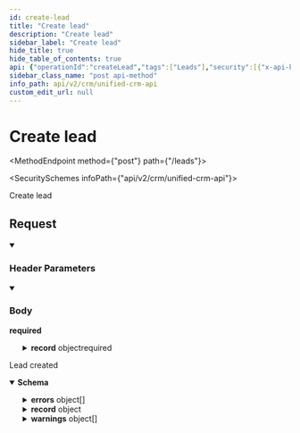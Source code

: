 ```yaml
---
id: create-lead
title: "Create lead"
description: "Create lead"
sidebar_label: "Create lead"
hide_title: true
hide_table_of_contents: true
api: {"operationId":"createLead","tags":["Leads"],"security":[{"x-api-key":[]}],"parameters":[{"name":"x-customer-id","in":"header","schema":{"type":"string","example":"my-customer-1"},"description":"The customer ID that uniquely identifies the customer in your application","required":true},{"name":"x-provider-name","in":"header","schema":{"type":"string","example":"salesforce"},"description":"The provider name","required":true}],"requestBody":{"required":true,"content":{"application/json":{"schema":{"type":"object","properties":{"record":{"type":"object","properties":{"company":{"type":"string","nullable":true,"example":"Supaglue"},"first_name":{"type":"string","nullable":true,"example":"George"},"last_name":{"type":"string","nullable":true,"example":"Xing"},"lead_source":{"type":"string","nullable":true,"example":"API Blogger"},"title":{"type":"string","example":"Co-Founder"},"email_addresses":{"type":"array","items":{"type":"object","properties":{"email_address":{"type":"string","example":"hello@supaglue.com"},"email_address_type":{"type":"string","enum":["primary","work","other"]}},"required":["email_address","email_address_type"]},"example":[{"email_address":"hello@supaglue.com","email_address_type":"work"}],"title":"email_addresses"},"addresses":{"type":"array","items":{"type":"object","properties":{"address_type":{"type":"string","enum":["primary","mailing","other","billing","shipping"]},"city":{"type":"string","nullable":true,"example":"San Francisco"},"country":{"type":"string","nullable":true,"example":"USA"},"postal_code":{"type":"string","nullable":true,"example":"94107"},"state":{"type":"string","nullable":true,"example":"CA"},"street_1":{"type":"string","nullable":true,"example":"525 Brannan"},"street_2":{"type":"string","nullable":true,"example":null}},"required":["address_type","city","country","postal_code","state","street_1","street_2"]},"example":[{"address_type":"shipping","city":"San Francisco","country":"US","postal_code":"94107","state":"CA","street_1":"525 Brannan","street_2":null}],"title":"addresses"},"owner_id":{"type":"string","nullable":true,"example":"9f3e97fd-4d5d-4efc-959d-bbebfac079f5"},"converted_contact_id":{"type":"string","nullable":true,"example":"ad43955d-2b27-4ec3-b38a-0ca07a76d43b"},"converted_account_id":{"type":"string","nullable":true,"example":"2e1e6813-0459-47f5-ad4c-3d137c0e1fdd"},"custom_fields":{"type":"object","additionalProperties":true,"description":"Custom properties to be inserted that are not covered by the common object. Object keys must match exactly to the corresponding provider API.","title":"custom_fields"}},"title":"create_update_lead"}},"required":["record"]},"example":{"record":{"company":"Supaglue","first_name":"George","last_name":"Xing","lead_source":"API Blogger","title":"Co-Founder"}}}}},"responses":{"201":{"description":"Lead created","content":{"application/json":{"schema":{"type":"object","properties":{"errors":{"type":"array","items":{"type":"object","properties":{"detail":{"type":"string","example":"name is a required field on model."},"problem_type":{"type":"string","example":"MISSING_REQUIRED_FIELD"},"source":{"type":"object","properties":{"pointer":{"type":"string","example":"irure consectetur"}}},"title":{"type":"string","example":"Missing Required Field"}},"example":[{"detail":"name is a required field on model.","problem_type":"MISSING_REQUIRED_FIELD","source":{"pointer":"irure consectetur"},"title":"Missing Required Field"},{"detail":"name is a required field on model.","problem_type":"MISSING_REQUIRED_FIELD","source":{"pointer":"et"},"title":"Missing Required Field"}]},"title":"errors"},"record":{"type":"object","properties":{"id":{"type":"string"}},"required":["id"],"title":"created_record"},"warnings":{"type":"array","items":{"type":"object","properties":{"detail":{"type":"string","example":"An unrecognized field, age, was passed in with request data."},"problem_type":{"type":"string","example":"UNRECOGNIZED_FIELD"},"source":{"type":"object","properties":{"pointer":{"type":"string","example":"Lorem ipsum"}}},"title":{"type":"string","example":"Unrecognized Field"}}},"example":[{"detail":"An unrecognized field, age, was passed in with request data.","problem_type":"UNRECOGNIZED_FIELD","source":{"pointer":"Lorem ipsum"},"title":"Unrecognized Field"},{"detail":"An unrecognized field, age, was passed in with request data.","problem_type":"UNRECOGNIZED_FIELD","source":{"pointer":"in"},"title":"Unrecognized Field"}],"title":"warnings"}}}}}}},"description":"Create lead","method":"post","path":"/leads","servers":[{"url":"https://api.supaglue.io/crm/v2","description":"Supaglue API"}],"securitySchemes":{"x-api-key":{"type":"apiKey","name":"x-api-key","in":"header","description":"API key to allow developers to access the API"}},"jsonRequestBodyExample":{"record":{"company":"Supaglue","first_name":"George","last_name":"Xing","lead_source":"API Blogger","title":"Co-Founder","email_addresses":[{"email_address":"hello@supaglue.com","email_address_type":"work"}],"addresses":[{"address_type":"shipping","city":"San Francisco","country":"US","postal_code":"94107","state":"CA","street_1":"525 Brannan","street_2":null}],"owner_id":"9f3e97fd-4d5d-4efc-959d-bbebfac079f5","converted_contact_id":"ad43955d-2b27-4ec3-b38a-0ca07a76d43b","converted_account_id":"2e1e6813-0459-47f5-ad4c-3d137c0e1fdd","custom_fields":{}}},"info":{"version":"0.13.8","title":"Unified CRM API","contact":{"name":"Supaglue","email":"docs@supaglue.com","url":"https://supaglue.com"},"description":"#### Introduction\n\nWelcome to the Unified Actions API (CRM) documentation. You can use this API to write to third-party providers.\n\n[![Run in Postman](https://run.pstmn.io/button.svg)](https://www.postman.com/supaglue/workspace/supaglue-public/overview)\n\n#### Reading data\nTo read data from third-party providers, refer to the [Managed Syncs](https://docs.supaglue.com/integration-patterns/managed-syncs) feature.\n\n#### Base API URL\n```\nhttps://api.supaglue.io/crm/v2\n```\n"},"postman":{"name":"Create lead","description":{"type":"text/plain"},"url":{"path":["leads"],"host":["{{baseUrl}}"],"query":[],"variable":[]},"header":[{"disabled":false,"description":{"content":"(Required) The customer ID that uniquely identifies the customer in your application","type":"text/plain"},"key":"x-customer-id","value":""},{"disabled":false,"description":{"content":"(Required) The provider name","type":"text/plain"},"key":"x-provider-name","value":""},{"key":"Content-Type","value":"application/json"},{"key":"Accept","value":"application/json"}],"method":"POST","body":{"mode":"raw","raw":"\"\"","options":{"raw":{"language":"json"}}},"auth":{"type":"apikey","apikey":[{"type":"any","value":"x-api-key","key":"key"},{"type":"any","value":"<API Key>","key":"value"},{"type":"any","value":"header","key":"in"}]}}}
sidebar_class_name: "post api-method"
info_path: api/v2/crm/unified-crm-api
custom_edit_url: null
---
```



<h1 className={"openapi__heading"}>Create lead</h1>

<MethodEndpoint method={"post"} path={"/leads"}></MethodEndpoint>

<SecuritySchemes infoPath={"api/v2/crm/unified-crm-api"}></SecuritySchemes>



Create lead

## Request

<details style={{"marginBottom":"1rem"}} className={"openapi-markdown__details"} data-collapsed={false} open={true}><summary style={{}}><h3 className={"openapi-markdown__details-summary-header-params"}>Header Parameters</h3></summary><div><ul><ParamsItem className={"paramsItem"} param={{"name":"x-customer-id","in":"header","schema":{"type":"string","example":"my-customer-1"},"description":"The customer ID that uniquely identifies the customer in your application","required":true}}></ParamsItem><ParamsItem className={"paramsItem"} param={{"name":"x-provider-name","in":"header","schema":{"type":"string","example":"salesforce"},"description":"The provider name","required":true}}></ParamsItem></ul></div></details><MimeTabs className={"openapi-tabs__mime"}><TabItem label={"application/json"} value={"application/json-schema"}><details style={{}} className={"openapi-markdown__details mime"} data-collapsed={false} open={true}><summary style={{}} className={"openapi-markdown__details-summary-mime"}><h3 className={"openapi-markdown__details-summary-header-body"}>Body</h3><strong className={"openapi-schema__required"}>required</strong></summary><div style={{"textAlign":"left","marginLeft":"1rem"}}></div><ul style={{"marginLeft":"1rem"}}><SchemaItem collapsible={true} className={"schemaItem"}><details style={{}} className={"openapi-markdown__details"}><summary style={{}}><span className={"openapi-schema__container"}><strong className={"openapi-schema__property"}>record</strong><span className={"openapi-schema__name"}> object</span><span className={"openapi-schema__divider"}></span><span className={"openapi-schema__required"}>required</span></span></summary><div style={{"marginLeft":"1rem"}}><SchemaItem collapsible={false} name={"company"} required={false} schemaName={"string"} qualifierMessage={undefined} schema={{"type":"string","nullable":true,"example":"Supaglue"}}></SchemaItem><SchemaItem collapsible={false} name={"first_name"} required={false} schemaName={"string"} qualifierMessage={undefined} schema={{"type":"string","nullable":true,"example":"George"}}></SchemaItem><SchemaItem collapsible={false} name={"last_name"} required={false} schemaName={"string"} qualifierMessage={undefined} schema={{"type":"string","nullable":true,"example":"Xing"}}></SchemaItem><SchemaItem collapsible={false} name={"lead_source"} required={false} schemaName={"string"} qualifierMessage={undefined} schema={{"type":"string","nullable":true,"example":"API Blogger"}}></SchemaItem><SchemaItem collapsible={false} name={"title"} required={false} schemaName={"string"} qualifierMessage={undefined} schema={{"type":"string","example":"Co-Founder"}}></SchemaItem><SchemaItem collapsible={true} className={"schemaItem"}><details style={{}} className={"openapi-markdown__details"}><summary style={{}}><span className={"openapi-schema__container"}><strong className={"openapi-schema__property"}>email_addresses</strong><span className={"openapi-schema__name"}> object[]</span></span></summary><div style={{"marginLeft":"1rem"}}><li><div style={{"fontSize":"var(--ifm-code-font-size)","opacity":"0.6","marginLeft":"-.5rem","paddingBottom":".5rem"}}>Array [</div></li><SchemaItem collapsible={false} name={"email_address"} required={true} schemaName={"string"} qualifierMessage={undefined} schema={{"type":"string","example":"hello@supaglue.com"}}></SchemaItem><SchemaItem collapsible={false} name={"email_address_type"} required={true} schemaName={"string"} qualifierMessage={"**Possible values:** [`primary`, `work`, `other`]"} schema={{"type":"string","enum":["primary","work","other"]}}></SchemaItem><li><div style={{"fontSize":"var(--ifm-code-font-size)","opacity":"0.6","marginLeft":"-.5rem"}}>]</div></li></div></details></SchemaItem><SchemaItem collapsible={true} className={"schemaItem"}><details style={{}} className={"openapi-markdown__details"}><summary style={{}}><span className={"openapi-schema__container"}><strong className={"openapi-schema__property"}>addresses</strong><span className={"openapi-schema__name"}> object[]</span></span></summary><div style={{"marginLeft":"1rem"}}><li><div style={{"fontSize":"var(--ifm-code-font-size)","opacity":"0.6","marginLeft":"-.5rem","paddingBottom":".5rem"}}>Array [</div></li><SchemaItem collapsible={false} name={"address_type"} required={true} schemaName={"string"} qualifierMessage={"**Possible values:** [`primary`, `mailing`, `other`, `billing`, `shipping`]"} schema={{"type":"string","enum":["primary","mailing","other","billing","shipping"]}}></SchemaItem><SchemaItem collapsible={false} name={"city"} required={true} schemaName={"string"} qualifierMessage={undefined} schema={{"type":"string","nullable":true,"example":"San Francisco"}}></SchemaItem><SchemaItem collapsible={false} name={"country"} required={true} schemaName={"string"} qualifierMessage={undefined} schema={{"type":"string","nullable":true,"example":"USA"}}></SchemaItem><SchemaItem collapsible={false} name={"postal_code"} required={true} schemaName={"string"} qualifierMessage={undefined} schema={{"type":"string","nullable":true,"example":"94107"}}></SchemaItem><SchemaItem collapsible={false} name={"state"} required={true} schemaName={"string"} qualifierMessage={undefined} schema={{"type":"string","nullable":true,"example":"CA"}}></SchemaItem><SchemaItem collapsible={false} name={"street_1"} required={true} schemaName={"string"} qualifierMessage={undefined} schema={{"type":"string","nullable":true,"example":"525 Brannan"}}></SchemaItem><SchemaItem collapsible={false} name={"street_2"} required={true} schemaName={"string"} qualifierMessage={undefined} schema={{"type":"string","nullable":true,"example":null}}></SchemaItem><li><div style={{"fontSize":"var(--ifm-code-font-size)","opacity":"0.6","marginLeft":"-.5rem"}}>]</div></li></div></details></SchemaItem><SchemaItem collapsible={false} name={"owner_id"} required={false} schemaName={"string"} qualifierMessage={undefined} schema={{"type":"string","nullable":true,"example":"9f3e97fd-4d5d-4efc-959d-bbebfac079f5"}}></SchemaItem><SchemaItem collapsible={false} name={"converted_contact_id"} required={false} schemaName={"string"} qualifierMessage={undefined} schema={{"type":"string","nullable":true,"example":"ad43955d-2b27-4ec3-b38a-0ca07a76d43b"}}></SchemaItem><SchemaItem collapsible={false} name={"converted_account_id"} required={false} schemaName={"string"} qualifierMessage={undefined} schema={{"type":"string","nullable":true,"example":"2e1e6813-0459-47f5-ad4c-3d137c0e1fdd"}}></SchemaItem><SchemaItem collapsible={true} className={"schemaItem"}><details style={{}} className={"openapi-markdown__details"}><summary style={{}}><span className={"openapi-schema__container"}><strong className={"openapi-schema__property"}>custom_fields</strong><span className={"openapi-schema__name"}> object</span></span></summary><div style={{"marginLeft":"1rem"}}><div style={{"marginTop":".5rem","marginBottom":".5rem"}}>

Custom properties to be inserted that are not covered by the common object. Object keys must match exactly to the corresponding provider API.

</div><SchemaItem name={"property name*"} required={false} schemaName={"any"} qualifierMessage={undefined} schema={{"type":"object","additionalProperties":true,"description":"Custom properties to be inserted that are not covered by the common object. Object keys must match exactly to the corresponding provider API.","title":"custom_fields"}} collapsible={false} discriminator={false}></SchemaItem></div></details></SchemaItem></div></details></SchemaItem></ul></details></TabItem></MimeTabs><div><div><ApiTabs><TabItem label={"201"} value={"201"}><div>

Lead created

</div><div><MimeTabs className={"openapi-tabs__mime"} schemaType={"response"}><TabItem label={"application/json"} value={"application/json"}><SchemaTabs className={"openapi-tabs__schema"}><TabItem label={"Schema"} value={"Schema"}><details style={{}} className={"openapi-markdown__details response"} data-collapsed={false} open={true}><summary style={{}} className={"openapi-markdown__details-summary-response"}><strong>Schema</strong></summary><div style={{"textAlign":"left","marginLeft":"1rem"}}></div><ul style={{"marginLeft":"1rem"}}><SchemaItem collapsible={true} className={"schemaItem"}><details style={{}} className={"openapi-markdown__details"}><summary style={{}}><span className={"openapi-schema__container"}><strong className={"openapi-schema__property"}>errors</strong><span className={"openapi-schema__name"}> object[]</span></span></summary><div style={{"marginLeft":"1rem"}}><li><div style={{"fontSize":"var(--ifm-code-font-size)","opacity":"0.6","marginLeft":"-.5rem","paddingBottom":".5rem"}}>Array [</div></li><SchemaItem collapsible={false} name={"detail"} required={false} schemaName={"string"} qualifierMessage={undefined} schema={{"type":"string","example":"name is a required field on model."}}></SchemaItem><SchemaItem collapsible={false} name={"problem_type"} required={false} schemaName={"string"} qualifierMessage={undefined} schema={{"type":"string","example":"MISSING_REQUIRED_FIELD"}}></SchemaItem><SchemaItem collapsible={true} className={"schemaItem"}><details style={{}} className={"openapi-markdown__details"}><summary style={{}}><span className={"openapi-schema__container"}><strong className={"openapi-schema__property"}>source</strong><span className={"openapi-schema__name"}> object</span></span></summary><div style={{"marginLeft":"1rem"}}><SchemaItem collapsible={false} name={"pointer"} required={false} schemaName={"string"} qualifierMessage={undefined} schema={{"type":"string","example":"irure consectetur"}}></SchemaItem></div></details></SchemaItem><SchemaItem collapsible={false} name={"title"} required={false} schemaName={"string"} qualifierMessage={undefined} schema={{"type":"string","example":"Missing Required Field"}}></SchemaItem><li><div style={{"fontSize":"var(--ifm-code-font-size)","opacity":"0.6","marginLeft":"-.5rem"}}>]</div></li></div></details></SchemaItem><SchemaItem collapsible={true} className={"schemaItem"}><details style={{}} className={"openapi-markdown__details"}><summary style={{}}><span className={"openapi-schema__container"}><strong className={"openapi-schema__property"}>record</strong><span className={"openapi-schema__name"}> object</span></span></summary><div style={{"marginLeft":"1rem"}}><SchemaItem collapsible={false} name={"id"} required={true} schemaName={"string"} qualifierMessage={undefined} schema={{"type":"string"}}></SchemaItem></div></details></SchemaItem><SchemaItem collapsible={true} className={"schemaItem"}><details style={{}} className={"openapi-markdown__details"}><summary style={{}}><span className={"openapi-schema__container"}><strong className={"openapi-schema__property"}>warnings</strong><span className={"openapi-schema__name"}> object[]</span></span></summary><div style={{"marginLeft":"1rem"}}><li><div style={{"fontSize":"var(--ifm-code-font-size)","opacity":"0.6","marginLeft":"-.5rem","paddingBottom":".5rem"}}>Array [</div></li><SchemaItem collapsible={false} name={"detail"} required={false} schemaName={"string"} qualifierMessage={undefined} schema={{"type":"string","example":"An unrecognized field, age, was passed in with request data."}}></SchemaItem><SchemaItem collapsible={false} name={"problem_type"} required={false} schemaName={"string"} qualifierMessage={undefined} schema={{"type":"string","example":"UNRECOGNIZED_FIELD"}}></SchemaItem><SchemaItem collapsible={true} className={"schemaItem"}><details style={{}} className={"openapi-markdown__details"}><summary style={{}}><span className={"openapi-schema__container"}><strong className={"openapi-schema__property"}>source</strong><span className={"openapi-schema__name"}> object</span></span></summary><div style={{"marginLeft":"1rem"}}><SchemaItem collapsible={false} name={"pointer"} required={false} schemaName={"string"} qualifierMessage={undefined} schema={{"type":"string","example":"Lorem ipsum"}}></SchemaItem></div></details></SchemaItem><SchemaItem collapsible={false} name={"title"} required={false} schemaName={"string"} qualifierMessage={undefined} schema={{"type":"string","example":"Unrecognized Field"}}></SchemaItem><li><div style={{"fontSize":"var(--ifm-code-font-size)","opacity":"0.6","marginLeft":"-.5rem"}}>]</div></li></div></details></SchemaItem></ul></details></TabItem><TabItem label={"Example (from schema)"} value={"Example (from schema)"}><ResponseSamples responseExample={"{\n  \"errors\": [\n    [\n      {\n        \"detail\": \"name is a required field on model.\",\n        \"problem_type\": \"MISSING_REQUIRED_FIELD\",\n        \"source\": {\n          \"pointer\": \"irure consectetur\"\n        },\n        \"title\": \"Missing Required Field\"\n      },\n      {\n        \"detail\": \"name is a required field on model.\",\n        \"problem_type\": \"MISSING_REQUIRED_FIELD\",\n        \"source\": {\n          \"pointer\": \"et\"\n        },\n        \"title\": \"Missing Required Field\"\n      }\n    ]\n  ],\n  \"record\": {\n    \"id\": \"string\"\n  },\n  \"warnings\": [\n    {\n      \"detail\": \"An unrecognized field, age, was passed in with request data.\",\n      \"problem_type\": \"UNRECOGNIZED_FIELD\",\n      \"source\": {\n        \"pointer\": \"Lorem ipsum\"\n      },\n      \"title\": \"Unrecognized Field\"\n    },\n    {\n      \"detail\": \"An unrecognized field, age, was passed in with request data.\",\n      \"problem_type\": \"UNRECOGNIZED_FIELD\",\n      \"source\": {\n        \"pointer\": \"in\"\n      },\n      \"title\": \"Unrecognized Field\"\n    }\n  ]\n}"} language={"json"}></ResponseSamples></TabItem></SchemaTabs></TabItem></MimeTabs></div></TabItem></ApiTabs></div></div>
      